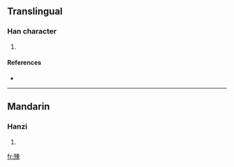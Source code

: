 ==Translingual==

===Han character===
{{Han char|rn=78|rad=歹|as=07|sn=11|four=|canj=一弓木中 (MNDL)}}

# {{defn|Han|sort=歹07}}

====References====
* {{Han ref|kx=0581.080|dkj=16475|dj=0973.180|hdz=21387.110|uh=6B90|ud=27536}}

----

==Mandarin==

===Hanzi===
{{cmn-hanzi|pin=[[sù]] ([[su4]])|wg=su<sup>4</sup>}}

# {{defn|Mandarin|sort=歹07}}

[[fr:殐]]